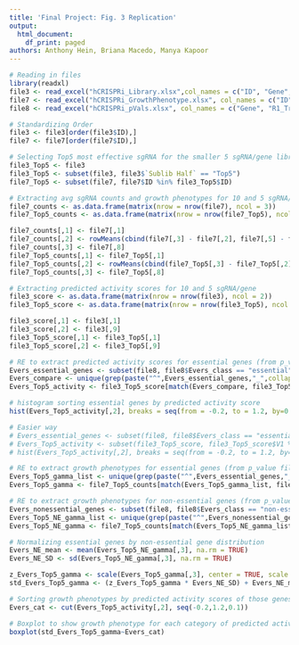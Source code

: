 ```yaml
---
title: 'Final Project: Fig. 3 Replication'
output:
  html_document:
    df_print: paged
authors: Anthony Hein, Briana Macedo, Manya Kapoor
---
```


```r
# Reading in files
library(readxl)
file3 <- read_excel("hCRISPRi_Library.xlsx",col_names = c("ID", "Gene", "TSS", "Protospacer", "Rank", "Predicted Activity Score", "Empirical Score", "Off-Target Stringency", "Predicyed Score 2.1", "Sublibrary", "Sublib Half"), na = "nan", skip = 9)
file7 <- read_excel("hCRISPRi_GrowthPhenotype.xlsx", col_names = c("ID", "T0_R1", "E_R1", "T0_R2", "E_R2", "gamma_R1", "gamma_R2", "gamma_avg"), na = "nan", skip = 2)
file8 <- read_excel("hCRISPRi_pVals.xlsx", col_names = c("Gene", "R1_Transcripts", "R1_MWP", "R1_AvgP3", "R1_sgRNApass", "R2_Transcripts", "R2_MWP", "R2_AvgP3", "R2_sgRNApass", "Avg_Transcripts", "Avg_MWP", "Avg_AvgP3", "Avg_sgRNApass","Hart_class", "Evers_class", "BCRamp_Wang"), na = "nan", skip = 2)
```

```r
# Standardizing Order
file3 <- file3[order(file3$ID),]
file7 <- file7[order(file7$ID),]
```

```r
# Selecting Top5 most effective sgRNA for the smaller 5 sgRNA/gene library
file3_Top5 <- file3
file3_Top5 <- subset(file3, file3$`Sublib Half` == "Top5")
file7_Top5 <- subset(file7, file7$ID %in% file3_Top5$ID)
```

```r
# Extracting avg sgRNA counts and growth phenotypes for 10 and 5 sgRNA/gene
file7_counts <- as.data.frame(matrix(nrow = nrow(file7), ncol = 3))
file7_Top5_counts <- as.data.frame(matrix(nrow = nrow(file7_Top5), ncol = 3))

file7_counts[,1] <- file7[,1]
file7_counts[,2] <- rowMeans(cbind(file7[,3] - file7[,2], file7[,5] - file7[,4]))
file7_counts[,3] <- file7[,8]
file7_Top5_counts[,1] <- file7_Top5[,1]
file7_Top5_counts[,2] <- rowMeans(cbind(file7_Top5[,3] - file7_Top5[,2], file7_Top5[,5] - file7_Top5[,4]))
file7_Top5_counts[,3] <- file7_Top5[,8]
```

```r
# Extracting predicted activity scores for 10 and 5 sgRNA/gene
file3_score <- as.data.frame(matrix(nrow = nrow(file3), ncol = 2))
file3_Top5_score <- as.data.frame(matrix(nrow = nrow(file3_Top5), ncol = 2))

file3_score[,1] <- file3[,1]
file3_score[,2] <- file3[,9]
file3_Top5_score[,1] <- file3_Top5[,1]
file3_Top5_score[,2] <- file3_Top5[,9]
```


```r
# RE to extract predicted activity scores for essential genes (from p_value file 8)
Evers_essential_genes <- subset(file8, file8$Evers_class == "essential")$Gene
Evers_compare <- unique(grep(paste("^",Evers_essential_genes,"_",collapse="|",sep=""), file3_Top5_score$V1, value=TRUE))
Evers_Top5_activity <- file3_Top5_score[match(Evers_compare, file3_Top5_score[,1]),1:2]

# histogram sorting essential genes by predicted activity score
hist(Evers_Top5_activity[,2], breaks = seq(from = -0.2, to = 1.2, by=0.1))

# Easier way 
# Evers_essential_genes <- subset(file8, file8$Evers_class == "essential")$Gene
# Evers_Top5_activity <- subset(file3_Top5_score, file3_Top5_score$V1 %in% Evers_essential_genes)
# hist(Evers_Top5_activity[,2], breaks = seq(from = -0.2, to = 1.2, by=0.1))
```

```r
# RE to extract growth phenotypes for essential genes (from p_value file 8)
Evers_Top5_gamma_list <- unique(grep(paste("^",Evers_essential_genes,"_",collapse="|",sep=""), file7_Top5_counts$V1, value=TRUE))
Evers_Top5_gamma <- file7_Top5_counts[match(Evers_Top5_gamma_list, file7_Top5_counts[,1]),1:3]

# RE to extract growth phenotypes for non-essential genes (from p_value file 8)
Evers_nonessential_genes <- subset(file8, file8$Evers_class == "non-essential")$Gene
Evers_Top5_NE_gamma_list <- unique(grep(paste("^",Evers_nonessential_genes,"_",collapse="|",sep=""), file7_Top5_counts$V1, value=TRUE))
Evers_Top5_NE_gamma <- file7_Top5_counts[match(Evers_Top5_NE_gamma_list, file7_Top5_counts[,1]),1:3]

# Normalizing essential genes by non-essential gene distribution
Evers_NE_mean <- mean(Evers_Top5_NE_gamma[,3], na.rm = TRUE)
Evers_NE_SD <- sd(Evers_Top5_NE_gamma[,3], na.rm = TRUE)

z_Evers_Top5_gamma <- scale(Evers_Top5_gamma[,3], center = TRUE, scale = TRUE)
std_Evers_Top5_gamma <- (z_Evers_Top5_gamma * Evers_NE_SD) + Evers_NE_mean

# Sorting growth phenotypes by predicted activity scores of those genes
Evers_cat <- cut(Evers_Top5_activity[,2], seq(-0.2,1.2,0.1))

# Boxplot to show growth phenotype for each category of predicted activity score
boxplot(std_Evers_Top5_gamma~Evers_cat)
```